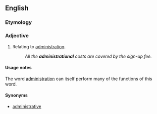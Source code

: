 ==English==

===Etymology===
{{suffix|en|administration|al}}

===Adjective===
{{en-adj|-}}

# {{lb|en|nonstandard}} Relating to [[administration]].
#: ''All the '''administrational''' costs are covered by the sign-up fee.''

====Usage notes====
The word [[administration]] can itself perform many of the functions of this word.

====Synonyms====
* [[administrative]]
